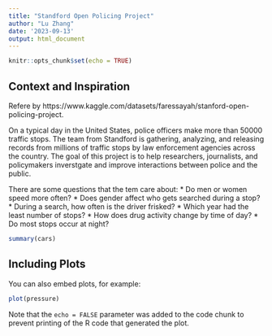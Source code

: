 ```yaml
---
title: "Standford Open Policing Project"
author: "Lu Zhang"
date: '2023-09-13'
output: html_document
---
```


```r
knitr::opts_chunk$set(echo = TRUE)
```

## Context and Inspiration
Refere by https://www.kaggle.com/datasets/faressayah/stanford-open-policing-project.

On a typical day in the United States, police officers make more than 50000 traffic stops. The team from Standford is gathering, analyzing, and releasing records from millions of traffic stops by law enforcement agencies across the country. The goal of this project is to help researchers, journalists, and policymakers inverstgate and improve interactions between police and the public.

There are some questions that the tem care about:
* Do men or women speed more often?
* Does gender affect who gets searched during a stop?
* During a search, how often is the driver frisked?
* Which year had the least number of stops?
* How does drug activity change by time of day?
* Do most stops occur at night?




```r
summary(cars)
```

## Including Plots

You can also embed plots, for example:

```r
plot(pressure)
```

Note that the `echo = FALSE` parameter was added to the code chunk to prevent printing of the R code that generated the plot.
